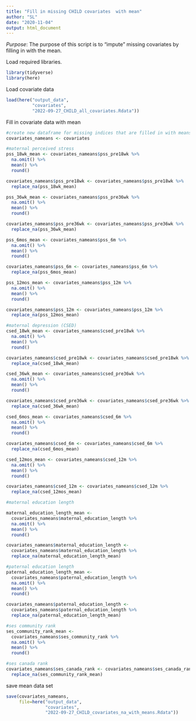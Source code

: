 ```yaml
---
title: "Fill in missing CHILD covariates  with mean"
author: "SL"
date: "2020-11-04"
output: html_document
---
```


*Purpose*: The purpose of this script is to "impute" missing covariates by filling in with the mean. 

Load required libraries.
```r
library(tidyverse)
library(here)
```

Load covariate data
```r
load(here("output_data", 
          "covariates", 
          "2022-09-27_CHILD_all_covariates.Rdata"))
```


Fill in covariate data with mean
```r
#create new dataframe for missing indices that are filled in with means
covariates_nameans <- covariates

#maternal perceived stress
pss_18wk_mean <- covariates_nameans$pss_pre18wk %>%
  na.omit() %>%
  mean() %>% 
  round()

covariates_nameans$pss_pre18wk <- covariates_nameans$pss_pre18wk %>% 
  replace_na(pss_18wk_mean)

pss_36wk_mean <- covariates_nameans$pss_pre36wk %>%
  na.omit() %>%
  mean() %>% 
  round()

covariates_nameans$pss_pre36wk <- covariates_nameans$pss_pre36wk %>% 
  replace_na(pss_36wk_mean)

pss_6mos_mean <- covariates_nameans$pss_6m %>%
  na.omit() %>%
  mean() %>% 
  round()

covariates_nameans$pss_6m <- covariates_nameans$pss_6m %>% 
  replace_na(pss_6mos_mean)

pss_12mos_mean <- covariates_nameans$pss_12m %>%
  na.omit() %>%
  mean() %>% 
  round()

covariates_nameans$pss_12m <- covariates_nameans$pss_12m %>% 
  replace_na(pss_12mos_mean)

#maternal depression (CSED)
csed_18wk_mean <- covariates_nameans$csed_pre18wk %>%
  na.omit() %>%
  mean() %>% 
  round()

covariates_nameans$csed_pre18wk <- covariates_nameans$csed_pre18wk %>% 
  replace_na(csed_18wk_mean)

csed_36wk_mean <- covariates_nameans$csed_pre36wk %>%
  na.omit() %>%
  mean() %>% 
  round()

covariates_nameans$csed_pre36wk <- covariates_nameans$csed_pre36wk %>% 
  replace_na(csed_36wk_mean)

csed_6mos_mean <- covariates_nameans$csed_6m %>%
  na.omit() %>%
  mean() %>% 
  round()

covariates_nameans$csed_6m <- covariates_nameans$csed_6m %>% 
  replace_na(csed_6mos_mean)

csed_12mos_mean <- covariates_nameans$csed_12m %>%
  na.omit() %>%
  mean() %>% 
  round()

covariates_nameans$csed_12m <- covariates_nameans$csed_12m %>% 
  replace_na(csed_12mos_mean)

#maternal education length

maternal_education_length_mean <- 
  covariates_nameans$maternal_education_length %>%
  na.omit() %>%
  mean() %>% 
  round()

covariates_nameans$maternal_education_length <- 
  covariates_nameans$maternal_education_length %>% 
  replace_na(maternal_education_length_mean)

#paternal education length
paternal_education_length_mean <- 
  covariates_nameans$paternal_education_length %>%
  na.omit() %>%
  mean() %>% 
  round()

covariates_nameans$paternal_education_length <- 
  covariates_nameans$paternal_education_length %>% 
  replace_na(paternal_education_length_mean)

#ses community rank
ses_community_rank_mean <- 
  covariates_nameans$ses_community_rank %>%
  na.omit() %>%
  mean() %>% 
  round()

#ses canada rank
covariates_nameans$ses_canada_rank <- covariates_nameans$ses_canada_rank %>% 
  replace_na(ses_community_rank_mean)

```


save mean data set
```r
save(covariates_nameans, 
     file=here("output_data",
               "covariates", 
               "2022-09-27_CHILD_covariates_na_with_means.Rdata"))
```